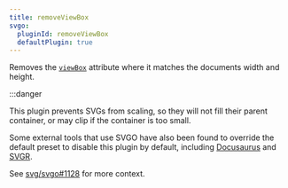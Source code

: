 ```yaml
---
title: removeViewBox
svgo:
  pluginId: removeViewBox
  defaultPlugin: true
---
```


Removes the [`viewBox`](https://developer.mozilla.org/docs/Web/SVG/Attribute/viewBox) attribute where it matches the documents width and height.

:::danger

This plugin prevents SVGs from scaling, so they will not fill their parent container, or may clip if the container is too small.

Some external tools that use SVGO have also been found to override the default preset to disable this plugin by default, including [Docusaurus](https://github.com/facebook/docusaurus/blob/e17784effa2c370d81c7806c22ad19c6dce4a1cc/packages/docusaurus-utils/src/webpackUtils.ts#L127) and [SVGR](https://react-svgr.com/docs/migrate/#svgo).

See [svg/svgo#1128](https://github.com/svg/svgo/issues/1128) for more context.
